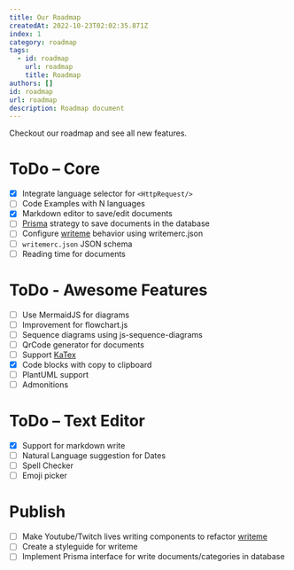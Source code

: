 ```yaml
---
title: Our Roadmap
createdAt: 2022-10-23T02:02:35.871Z
index: 1
category: roadmap
tags:
  - id: roadmap
    url: roadmap
    title: Roadmap
authors: []
id: roadmap
url: roadmap
description: Roadmap document
---
```


Checkout our roadmap and see all new features.

<TableOfContent />

# ToDo – Core

- [x] Integrate language selector for `<HttpRequest/>`
- [ ] Code Examples with N languages
- [x] Markdown editor to save/edit documents
- [ ] [Prisma](https://prisma.io/) strategy to save documents in the database
- [ ] Configure [writeme](https://github.com/g4rcez/writeme) behavior using writemerc.json
- [ ] `writemerc.json` JSON schema
- [ ] Reading time for documents

# ToDo - Awesome Features

- [ ] Use MermaidJS for diagrams
- [ ] Improvement for flowchart.js
- [ ] Sequence diagrams using js-sequence-diagrams
- [ ] QrCode generator for documents
- [ ] Support [KaTex](https://katex.org/)
- [x] Code blocks with copy to clipboard
- [ ] PlantUML support
- [ ] Admonitions

# ToDo – Text Editor

- [x] Support for markdown write
- [ ] Natural Language suggestion for Dates
- [ ] Spell Checker
- [ ] Emoji picker

# Publish

- [ ] Make Youtube/Twitch lives writing components to refactor [writeme](https://github.com/g4rcez/writeme)
- [ ] Create a styleguide for writeme
- [ ] Implement Prisma interface for write documents/categories in database
